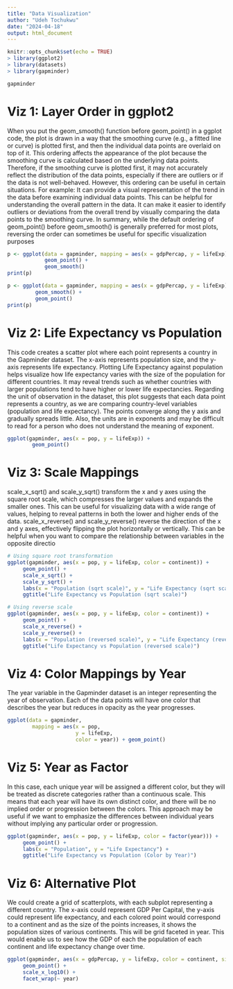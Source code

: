 ```yaml
---
title: "Data Visualization"
author: "Udeh Tochukwu"
date: "2024-04-18"
output: html_document
---
```


```r
knitr::opts_chunk$set(echo = TRUE)
> library(ggplot2)
> library(datasets)
> library(gapminder)
```


```r
gapminder
```

# Viz 1: Layer Order in ggplot2

When you put the geom_smooth() function before geom_point() in a ggplot code, the plot is drawn in a way that the smoothing curve (e.g., a fitted line or curve) is plotted first, and then the individual data points are overlaid on top of it.
This ordering affects the appearance of the plot because the smoothing curve is calculated based on the underlying data points. Therefore, if the smoothing curve is plotted first, it may not accurately reflect the distribution of the data points, especially if there are outliers or if the data is not well-behaved.
However, this ordering can be useful in certain situations. For example: It can provide a visual representation of the trend in the data before examining individual data points. This can be helpful for understanding the overall pattern in the data. It can make it easier to identify outliers or deviations from the 
overall trend by visually comparing the data points to the smoothing curve. In summary, while the default ordering of geom_point() before geom_smooth() is generally preferred for most plots, reversing the order can sometimes be useful for specific visualization purposes

```r
p <- ggplot(data = gapminder, mapping = aes(x = gdpPercap, y = lifeExp)) +
      		geom_point() +
      		geom_smooth()
print(p)

p <- ggplot(data = gapminder, mapping = aes(x = gdpPercap, y = lifeExp)) +
         geom_smooth() + 
         geom_point()
print(p)

```


# Viz 2: Life Expectancy vs Population

This code creates a scatter plot where each point represents a country in the Gapminder dataset. The x-axis represents population size, and the y-axis represents life expectancy. Plotting Life Expectancy against population helps visualize how life expectancy varies with the size of the population 
for different countries. It may reveal trends such as whether countries with larger populations tend to have higher or lower life expectancies. Regarding the unit of observation in the dataset, this plot suggests that each data point represents a country, as we are comparing country-level variables (population and life expectancy). The points converge along the y axis and gradually spreads little. Also, the units are in exponents and may be difficult to read for a person who does not understand the meaning of exponent.

```r
ggplot(gapminder, aes(x = pop, y = lifeExp)) +
     	geom_point()

```


# Viz 3: Scale Mappings

scale_x_sqrt() and scale_y_sqrt() transform the x and y axes using the square root scale, which compresses the 
larger values and expands the smaller ones. This can be useful for visualizing data with a wide range of values, 
helping to reveal patterns in both the lower and higher ends of the data. scale_x_reverse() and scale_y_reverse() 
reverse the direction of the x and y axes, effectively flipping the plot horizontally or vertically. 
This can be helpful when you want to compare the relationship between variables in the opposite directio



```r
# Using square root transformation
ggplot(gapminder, aes(x = pop, y = lifeExp, color = continent)) +
     geom_point() +
     scale_x_sqrt() +
     scale_y_sqrt() +
     labs(x = "Population (sqrt scale)", y = "Life Expectancy (sqrt scale)") +
     ggtitle("Life Expectancy vs Population (sqrt scale)")

# Using reverse scale
ggplot(gapminder, aes(x = pop, y = lifeExp, color = continent)) +
     geom_point() +
     scale_x_reverse() +
     scale_y_reverse() +
     labs(x = "Population (reversed scale)", y = "Life Expectancy (reversed scale)") +
     ggtitle("Life Expectancy vs Population (reversed scale)")

```


# Viz 4: Color Mappings by Year

The year variable in the Gapminder dataset is an integer representing the year of observation. 
Each of the data points will have one color that describes the year but reduces in opacity as the year progresses.

```r
ggplot(data = gapminder,
        mapping = aes(x = pop,
                      y = lifeExp,
                      color = year)) + geom_point()

```

# Viz 5: Year as Factor
In this case, each unique year will be assigned a different color, but they will be treated as discrete categories 
rather than a continuous scale. This means that each year will have its own distinct color, and there will be no 
implied order or progression between the colors. This approach may be useful if we want to emphasize the differences between individual years without implying any particular order or progression.


```r
ggplot(gapminder, aes(x = pop, y = lifeExp, color = factor(year))) +
     geom_point() +
     labs(x = "Population", y = "Life Expectancy") +
     ggtitle("Life Expectancy vs Population (Color by Year)")

```

# Viz 6: Alternative Plot
We could create a grid of scatterplots, with each subplot representing a different country. 
The x-axis could represent GDP Per Capital, the y-axis could represent life expectancy, and each colored 
point would correspond to a continent and as the size of the points increases, it shows the population sizes 
of various continents. This will be grid faceted in year. This would enable us to see how the GDP of each the 
population of each continent and life expectancy change over time.

```r
ggplot(gapminder, aes(x = gdpPercap, y = lifeExp, color = continent, size = pop)) +
     geom_point() +
     scale_x_log10() +
     facet_wrap(~ year)

```

